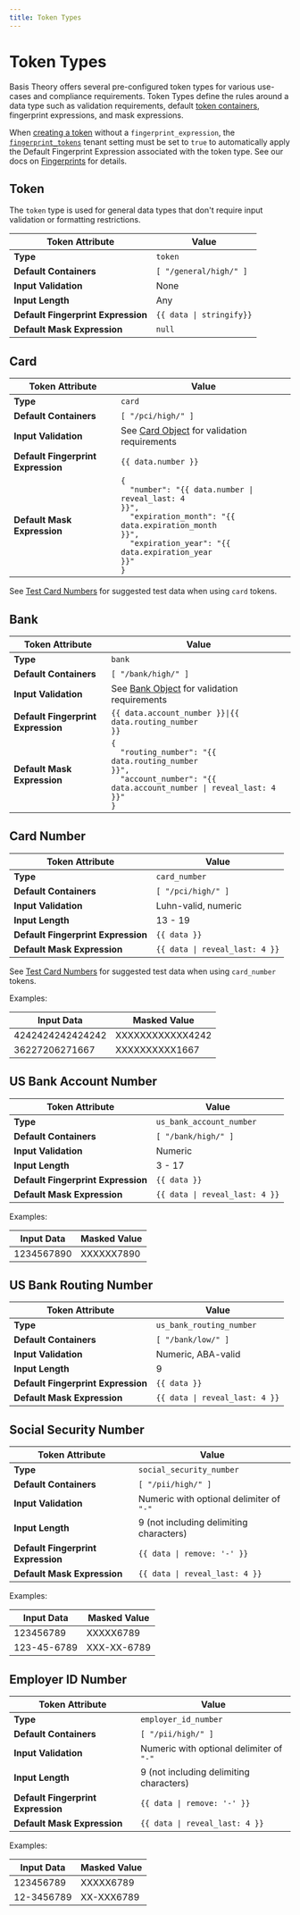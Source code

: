 ```yaml
---
title: Token Types
---
```


# Token Types

Basis Theory offers several pre-configured token types for various use-cases and compliance requirements.
Token Types define the rules around a data type such as validation requirements, default
[token containers](/docs/concepts/what-are-containers),
fingerprint expressions, and mask expressions.

When [creating a token](/docs/api/tokens#create-token) without a `fingerprint_expression`, the
[`fingerprint_tokens`](/docs/api/tenants/#tenant-settings-object) tenant setting must be set to `true`
to automatically apply the Default Fingerprint Expression associated with the token type.
See our docs on [Fingerprints](/docs/expressions/fingerprints) for details.

## Token

The `token` type is used for general data types that don't require input validation or formatting restrictions.

| Token Attribute                    | Value                                   |
| ---------------------------------- | --------------------------------------- |
| **Type**                           | `token`                                 |
| **Default Containers**             | `[ "/general/high/" ]`                  |
| **Input Validation**               | None                                    |
| **Input Length**                   | Any                                     |
| **Default Fingerprint Expression** | <code>{{ data &#124; stringify}}</code> |
| **Default Mask Expression**        | `null`                                  |

## Card

| Token Attribute                    | Value                                                                                                                                                                                                                        |
| ---------------------------------- | ---------------------------------------------------------------------------------------------------------------------------------------------------------------------------------------------------------------------------- |
| **Type**                           | `card`                                                                                                                                                                                                                       |
| **Default Containers**             | `[ "/pci/high/" ]`                                                                                                                                                                                                           |
| **Input Validation**               | See [Card Object](/docs/api/tokens#token-data-validations) for validation requirements                                                                                                                                       |
| **Default Fingerprint Expression** | `{{ data.number }}`                                                                                                                                                                                                          |
| **Default Mask Expression**        | <code>{<br/>&nbsp;&nbsp;"number": "{{ data.number &#124; reveal_last: 4 }}",<br/>&nbsp;&nbsp;"expiration_month": "{{ data.expiration_month }}",<br/>&nbsp;&nbsp;"expiration_year": "{{ data.expiration_year }}"<br/>}</code> |

See [Test Card Numbers](/docs/api/testing#card-numbers) for suggested test data when using `card` tokens.

## Bank

| Token Attribute                    | Value                                                                                                                                                                   |
| ---------------------------------- | ----------------------------------------------------------------------------------------------------------------------------------------------------------------------- |
| **Type**                           | `bank`                                                                                                                                                                  |
| **Default Containers**             | `[ "/bank/high/" ]`                                                                                                                                                     |
| **Input Validation**               | See [Bank Object](/docs/api/tokens#token-data-validations) for validation requirements                                                                                  |
| **Default Fingerprint Expression** | <code>{{ data.account_number }}&#124;{{ data.routing_number }}</code>                                                                                                   |
| **Default Mask Expression**        | <code>{<br/>&nbsp;&nbsp;"routing_number": "{{ data.routing_number }}",<br/>&nbsp;&nbsp;"account_number": "{{ data.account_number &#124; reveal_last: 4 }}"<br/>}</code> |

## Card Number

| Token Attribute                    | Value                                         |
| ---------------------------------- | --------------------------------------------- |
| **Type**                           | `card_number`                                 |
| **Default Containers**             | `[ "/pci/high/" ]`                            |
| **Input Validation**               | Luhn-valid, numeric                           |
| **Input Length**                   | 13 - 19                                       |
| **Default Fingerprint Expression** | `{{ data }}`                                  |
| **Default Mask Expression**        | <code>{{ data &#124; reveal_last: 4 }}</code> |

See [Test Card Numbers](/docs/api/testing#card-numbers) for suggested test data when using `card_number` tokens.

Examples:

| Input Data       | Masked Value     |
| ---------------- | ---------------- |
| 4242424242424242 | XXXXXXXXXXXX4242 |
| 36227206271667   | XXXXXXXXXX1667   |

## US Bank Account Number

| Token Attribute                    | Value                                         |
| ---------------------------------- | --------------------------------------------- |
| **Type**                           | `us_bank_account_number`                      |
| **Default Containers**             | `[ "/bank/high/" ]`                           |
| **Input Validation**               | Numeric                                       |
| **Input Length**                   | 3 - 17                                        |
| **Default Fingerprint Expression** | `{{ data }}`                                  |
| **Default Mask Expression**        | <code>{{ data &#124; reveal_last: 4 }}</code> |

Examples:

| Input Data | Masked Value |
| ---------- | ------------ |
| 1234567890 | XXXXXX7890   |

## US Bank Routing Number

| Token Attribute                    | Value                                         |
| ---------------------------------- | --------------------------------------------- |
| **Type**                           | `us_bank_routing_number`                      |
| **Default Containers**             | `[ "/bank/low/" ]`                            |
| **Input Validation**               | Numeric, ABA-valid                            |
| **Input Length**                   | 9                                             |
| **Default Fingerprint Expression** | `{{ data }}`                                  |
| **Default Mask Expression**        | <code>{{ data &#124; reveal_last: 4 }}</code> |

## Social Security Number

| Token Attribute                    | Value                                         |
| ---------------------------------- | --------------------------------------------- |
| **Type**                           | `social_security_number`                      |
| **Default Containers**             | `[ "/pii/high/" ]`                            |
| **Input Validation**               | Numeric with optional delimiter of `"-"`      |
| **Input Length**                   | 9 (not including delimiting characters)       |
| **Default Fingerprint Expression** | <code>{{ data &#124; remove: '-' }}</code>    |
| **Default Mask Expression**        | <code>{{ data &#124; reveal_last: 4 }}</code> |

Examples:

| Input Data  | Masked Value |
| ----------- | ------------ |
| 123456789   | XXXXX6789    |
| 123-45-6789 | XXX-XX-6789  |

## Employer ID Number

| Token Attribute                    | Value                                         |
| ---------------------------------- | --------------------------------------------- |
| **Type**                           | `employer_id_number`                          |
| **Default Containers**             | `[ "/pii/high/" ]`                            |
| **Input Validation**               | Numeric with optional delimiter of `"-"`      |
| **Input Length**                   | 9 (not including delimiting characters)       |
| **Default Fingerprint Expression** | <code>{{ data &#124; remove: '-' }}</code>    |
| **Default Mask Expression**        | <code>{{ data &#124; reveal_last: 4 }}</code> |

Examples:

| Input Data | Masked Value |
| ---------- | ------------ |
| 123456789  | XXXXX6789    |
| 12-3456789 | XX-XXX6789   |

